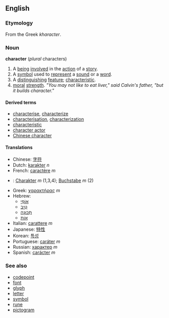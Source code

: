 ==English==
===Etymology===
From the Greek ''kharacter''.

===Noun===
'''character''' (''plural'' characters)

#A [[being]] [[involve]]d in the [[action]] of a [[story]].
#A [[symbol]] used to [[represent]] a [[sound]] or a [[word]].
#A [[distinguish]]ing [[feature]]; [[characteristic]].
#[[moral]] [[strength]]. ''"You may not like to eat liver," said Calvin's father, "but it builds character."''

====Derived terms====
*[[characterise]], [[characterize]]
*[[characterisation]], [[characterization]]
*[[characteristic]]
*[[character actor]]
*[[Chinese character]]

====Translations====
*Chinese: [[字符]]
*Dutch: [[karakter]] ''n''
*French: [[caractère]] ''m''
*{{msg:de}}: [[Charakter]] ''m'' (1,3,4); [[Buchstabe]] ''m'' (2)
*Greek: [[χαρακτήρας]] ''m''
*Hebrew:
**[[אופי|אוֹפִי]]
**[[טיב|טִיב]]
**[[תכונה|תְּכוּנָה]]
**[[אות|אוֹת]]
*Italian: [[carattere]] ''m''
*Japanese: [[特性]]
*Korean: [[특성]]
*Portuguese: [[caráter]] ''m''
*Russian: [[характер]] ''m''
*Spanish: [[carácter]] ''m''

===See also===
*[[codepoint]]
*[[font]]
*[[glyph]]
*[[letter]]
*[[symbol]]
*[[rune]]
*[[pictogram]]